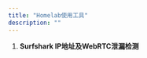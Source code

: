```yaml
---
title: "Homelab使用工具"
description: ""
---
```



1. **Surfshark IP地址及WebRTC泄漏检测**

    <LinkCard
      title="Surfshark IP地址及WebRTC泄漏检测"
      description="IP地址检查器，DNS泄露检查器，WebRTC泄露检查器"
      href="https://surfshark.com/zh/what-is-my-ip"
    />